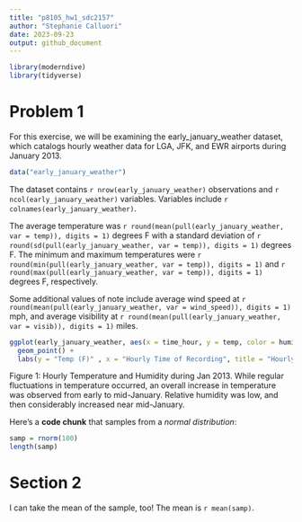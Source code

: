 ```yaml
---
title: "p8105_hw1_sdc2157"
author: "Stephanie Calluori"
date: 2023-09-23
output: github_document
---
```


```r
library(moderndive)
library(tidyverse)
```

# Problem 1

For this exercise, we will be examining the early_january_weather dataset, which catalogs hourly weather data for LGA, JFK, and EWR airports during January 2013. 

```r
data("early_january_weather")
```

The  dataset contains `r nrow(early_january_weather)` observations and `r ncol(early_january_weather)` variables. Variables include `r colnames(early_january_weather)`. 

The average temperature was `r round(mean(pull(early_january_weather, var = temp)), digits = 1)` degrees F with a standard deviation of `r round(sd(pull(early_january_weather, var = temp)), digits = 1)` degrees F. The minimum and maximum temperatures were `r round(min(pull(early_january_weather, var = temp)), digits = 1)` and `r round(max(pull(early_january_weather, var = temp)), digits = 1)` degrees F, respectively.

Some additional values of note include average wind speed at `r round(mean(pull(early_january_weather, var = wind_speed)), digits = 1)` mph, and average visibility  at `r round(mean(pull(early_january_weather, var = visib)), digits = 1)` miles.


```r
ggplot(early_january_weather, aes(x = time_hour, y = temp, color = humid)) + 
  geom_point() +
  labs(y = "Temp (F)" , x = "Hourly Time of Recording", title = "Hourly Temperature and Humidity during Jan 2013")

```

Figure 1: Hourly Temperature and Humidity during Jan 2013. While regular fluctuations in temperature occurred, an overall increase in temperature was observed from early to mid-January. Relative humidity was low, and then considerably increased near mid-January. 

Here's a **code chunk** that samples from 
a _normal distribution_:

```r
samp = rnorm(100)
length(samp)
```

# Section 2

I can take the mean of the sample, too!
The mean is `r mean(samp)`.